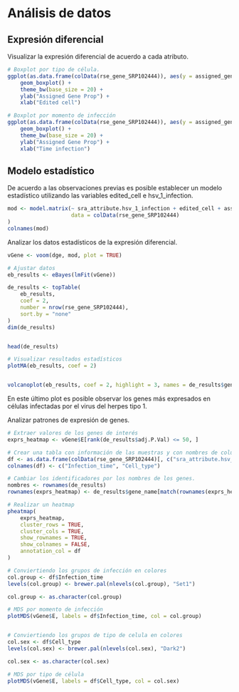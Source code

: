 # Análisis de datos

## Expresión diferencial
Visualizar la expresión diferencial de acuerdo a cada atributo.
```r
# Boxplot por tipo de célula.
ggplot(as.data.frame(colData(rse_gene_SRP102444)), aes(y = assigned_gene_prop, x = edited_cell)) +
    geom_boxplot() +
    theme_bw(base_size = 20) +
    ylab("Assigned Gene Prop") +
    xlab("Edited cell")

# Boxplot por momento de infección
ggplot(as.data.frame(colData(rse_gene_SRP102444)), aes(y = assigned_gene_prop, x = sra_attribute.hsv_1_infection)) +
    geom_boxplot() +
    theme_bw(base_size = 20) +
    ylab("Assigned Gene Prop") +
    xlab("Time infection")
```

## Modelo estadístico
De acuerdo a las observaciones previas es posible establecer un modelo estadístico utilizando las variables edited_cell e hsv_1_infection.
```r
mod <- model.matrix(~ sra_attribute.hsv_1_infection + edited_cell + assigned_gene_prop,
                    data = colData(rse_gene_SRP102444)
)
colnames(mod)
```

Analizar los datos estadísticos de la expresión diferencial.
```r
vGene <- voom(dge, mod, plot = TRUE)

# Ajustar datos
eb_results <- eBayes(lmFit(vGene))

de_results <- topTable(
    eb_results,
    coef = 2,
    number = nrow(rse_gene_SRP102444),
    sort.by = "none"
)
dim(de_results)


head(de_results)

# Visualizar resultados estadísticos
plotMA(eb_results, coef = 2)


volcanoplot(eb_results, coef = 2, highlight = 3, names = de_results$gene_name)
```

En este último plot es posible observar los genes más expresados en células infectadas por el virus del herpes tipo 1.

Analizar patrones de expresión de genes.
```r
# Extraer valores de los genes de interés
exprs_heatmap <- vGene$E[rank(de_results$adj.P.Val) <= 50, ]

# Crear una tabla con información de las muestras y con nombres de columnas más amigables
df <- as.data.frame(colData(rse_gene_SRP102444)[, c("sra_attribute.hsv_1_infection", "edited_cell")])
colnames(df) <- c("Infection_time", "Cell_type")

# Cambiar los identificadores por los nombres de los genes.
nombres <- rownames(de_results)
rownames(exprs_heatmap) <- de_results$gene_name[match(rownames(exprs_heatmap), nombres)]

# Realizar un heatmap
pheatmap(
    exprs_heatmap,
    cluster_rows = TRUE,
    cluster_cols = TRUE,
    show_rownames = TRUE,
    show_colnames = FALSE,
    annotation_col = df
)

# Conviertiendo los grupos de infección en colores
col.group <- df$Infection_time
levels(col.group) <- brewer.pal(nlevels(col.group), "Set1")

col.group <- as.character(col.group)

# MDS por momento de infección
plotMDS(vGene$E, labels = df$Infection_time, col = col.group)


# Conviertiendo los grupos de tipo de celula en colores
col.sex <- df$Cell_type
levels(col.sex) <- brewer.pal(nlevels(col.sex), "Dark2")

col.sex <- as.character(col.sex)

# MDS por tipo de célula
plotMDS(vGene$E, labels = df$Cell_type, col = col.sex)

```
